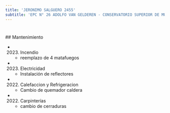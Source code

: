 ```yaml
---
title: 'JERONIMO SALGUERO 2455'
subtitle: 'EPC N° 26 ADOLFO VAN GELDEREN - CONSERVATORIO SUPERIOR DE MÚSICA MANUEL DE FALLA - ANEXO 2 - JIC N° 09/01°'
---
```


#


 ## Mantenimiento

*  (2023) Incendio 
    + reemplazo de  4 matafuegos

*  (2023) Electricidad 
    + Instalación de reflectores

*  (2022) Calefaccion y Refrigeracion 
    + Cambio de quemador caldera

*  (2022) Carpinterías 
    + cambio de cerraduras



